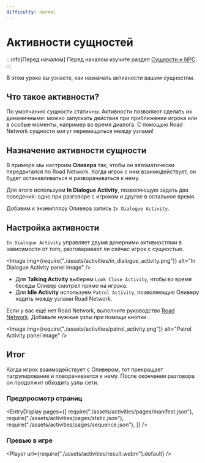 ```yaml
---
difficulty: normal
---
```



# Активности сущностей
:::info[Перед началом]
Перед началом изучите раздел [Сущности и NPC](./index.mdx).
:::

В этом уроке вы узнаете, как назначать активности вашим сущностям.

## Что такое активности?

По умолчанию сущности статичны. Активности позволяют сделать их динамичными: можно запускать действия при приближении игрока или в особые моменты, например во время диалога. С помощью Road Network сущности могут перемещаться между узлами!

## Назначение активности сущности

В примере мы настроим **Оливера** так, чтобы он автоматически передвигался по Road Network. Когда игрок с ним взаимодействует, он будет останавливаться и разворачиваться к нему.

Для этого используем **In Dialogue Activity**, позволяющую задать два поведения: одно при разговоре с игроком и другое в остальное время.

Добавим к экземпляру Оливера запись `In Dialogue Activity`.
<EntrySearch entryName="in_dialogue_activity"/>

## Настройка активности

`In Dialogue Activity` управляет двумя дочерними активностями в зависимости от того, разговаривает ли сейчас игрок с сущностью.

<Image img={require("./assets/activities/in_dialogue_activity.png")} alt="In Dialogue Activity panel image" />

- Для **Talking Activity** выберем `Look Close Activity`, чтобы во время беседы Оливер смотрел прямо на игрока.
- Для **Idle Activity** используем `Patrol Activity`, позволяющую Оливеру ходить между узлами Road Network.

Если у вас ещё нет Road Network, выполните руководство [Road Network](../road-network). Добавьте нужные узлы при помощи кнопки <ActionButton button='capture'/>.

<Image img={require("./assets/activities/patrol_activity.png")} alt="Patrol Activity panel image" />

## Итог

Когда игрок взаимодействует с Оливером, тот прекращает патрулирование и поворачивается к нему. После окончания разговора он продолжит обходить узлы сети.

### Предпросмотр страниц
<EntryDisplay pages={[
    require("./assets/activities/pages/manifest.json"),
    require("./assets/activities/pages/static.json"),
    require("./assets/activities/pages/sequence.json"),
]} />

### Превью в игре
<Player url={require("./assets/activities/result.webm").default} />
